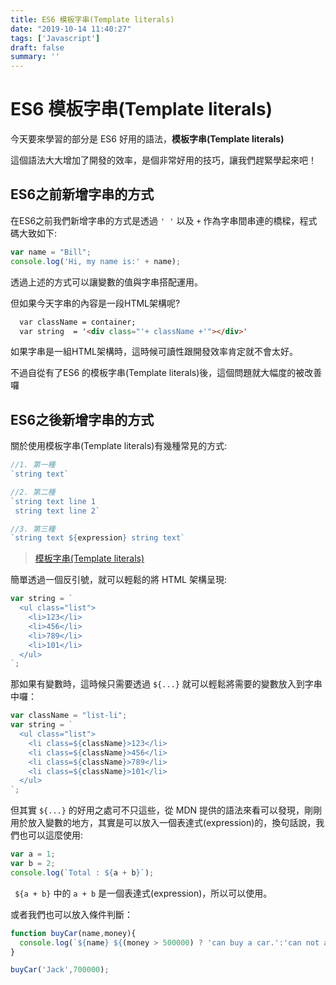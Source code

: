 ```yaml
---
title: ES6 模板字串(Template literals)
date: "2019-10-14 11:40:27"
tags: ['Javascript']
draft: false
summary: ''
---
```


# ES6 模板字串(Template literals)

今天要來學習的部分是 ES6 好用的語法，**模板字串(Template literals)**

這個語法大大增加了開發的效率，是個非常好用的技巧，讓我們趕緊學起來吧！


## ES6之前新增字串的方式

在ES6之前我們新增字串的方式是透過 `' '` 以及 `+` 作為字串間串連的橋樑，程式碼大致如下:

```javascript
var name = "Bill";
console.log('Hi, my name is:' + name);
```

透過上述的方式可以讓變數的值與字串搭配運用。

但如果今天字串的內容是一段HTML架構呢?

```html
  var className = container;
  var string  = '<div class="'+ className +'"></div>'
```

如果字串是一組HTML架構時，這時候可讀性跟開發效率肯定就不會太好。

不過自從有了ES6 的模板字串(Template literals)後，這個問題就大幅度的被改善囉

## ES6之後新增字串的方式

關於使用模板字串(Template literals)有幾種常見的方式:

```javascript
//1. 第一種
`string text`

//2. 第二種
`string text line 1
 string text line 2`

//3. 第三種
`string text ${expression} string text`
```

> [模板字串(Template literals)](https://developer.mozilla.org/zh-TW/docs/Web/JavaScript/Reference/Template_literals#語法)

簡單透過一個反引號，就可以輕鬆的將 HTML 架構呈現:

```javascript
var string = `
  <ul class="list">
    <li>123</li>
    <li>456</li>
    <li>789</li>
    <li>101</li>
  </ul>
`;
```

那如果有變數時，這時候只需要透過 `${...}` 就可以輕鬆將需要的變數放入到字串中囉：

```javascript
var className = "list-li";
var string = `
  <ul class="list">
    <li class=${className}>123</li>
    <li class=${className}>456</li>
    <li class=${className}>789</li>
    <li class=${className}>101</li>
  </ul>
`;
```

但其實 `${...}` 的好用之處可不只這些，從 MDN 提供的語法來看可以發現，剛剛用於放入變數的地方，其實是可以放入一個表達式(expression)的，換句話說，我們也可以這麼使用:

```javascript
var a = 1;
var b = 2;
console.log(`Total : ${a + b}`);
```

` ${a + b}` 中的 `a + b` 是一個表達式(expression)，所以可以使用。

或者我們也可以放入條件判斷：

```javascript
function buyCar(name,money){
  console.log(`${name} ${(money > 500000) ? 'can buy a car.':'can not afford it.'}`)
}

buyCar('Jack',700000);
```

